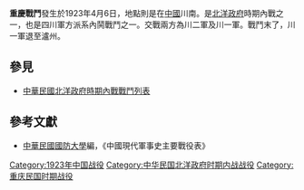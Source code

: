 {{Infobox Military Conflict|
campaign=|
image=|
caption=|
conflict=重慶戰鬥|
date=1923年4月6日|
place=[[中國|中國]]川南|
result=川一軍退至瀘州|
combatant1=川二軍、十八師混成旅|
combatant2=川一軍| 
commander1=楊森、趙榮華|
commander2=但懋辛|
strength1=|
strength2=|
casualties1=|
casualties2=|
}}
'''重慶戰鬥'''發生於1923年4月6日，地點則是在[[中國|中國]]川南。是[[北洋政府|北洋政府]]時期內戰之一，也是四川軍方派系內鬨戰鬥之一。交戰兩方為川二軍及川一軍。戰鬥末了，川一軍退至瀘州。
==參見==
*[[中華民國北洋政府時期內戰戰鬥列表|中華民國北洋政府時期內戰戰鬥列表]]
==參考文獻==
*[[中華民國|中華民國]][[國防大學_(臺灣)|國防大學]]編，《中國現代軍事史主要戰役表》

[[Category:1923年中国战役|Category:1923年中国战役]]
[[Category:中华民国北洋政府时期内战战役|Category:中华民国北洋政府时期内战战役]]
[[Category:重庆民国时期战役|Category:重庆民国时期战役]]